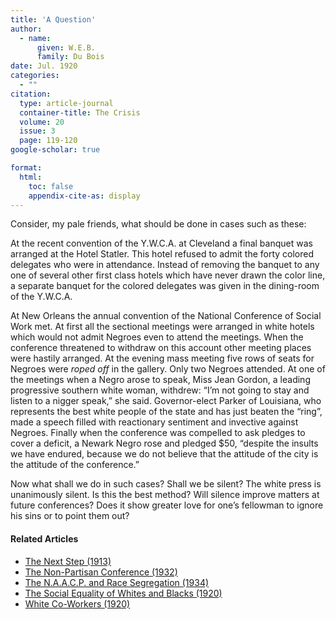 ```yaml
---
title: 'A Question'
author:
  - name:
      given: W.E.B.
      family: Du Bois
date: Jul. 1920
categories: 
  - ""
citation: 
  type: article-journal
  container-title: The Crisis
  volume: 20
  issue: 3
  page: 119-120
google-scholar: true

format:
  html:
    toc: false
    appendix-cite-as: display
---
```


Consider, my pale friends, what should be done in cases such as these:

At the recent convention of the Y.W.C.A. at Cleveland a final banquet was arranged at the Hotel Statler. This hotel refused to admit the forty colored delegates who were in attendance. Instead of removing the banquet to any one of several other first class hotels which have never drawn the color line, a separate banquet for the colored delegates was given in the dining-room of the Y.W.C.A.

At New Orleans the annual convention of the National Conference of Social Work met. At first all the sectional meetings were arranged in white hotels which would not admit Negroes even to attend the meetings. When the conference threatened to withdraw on this account other meeting places were hastily arranged. At the evening mass meeting five rows of seats for Negroes were *roped off* in the gallery. Only two Negroes attended. At one of the meetings when a Negro arose to speak, Miss Jean Gordon, a leading progressive southern white woman, withdrew: “I’m not going to stay and listen to a nigger speak,” she said. Governor-elect Parker of Louisiana, who represents the best white people of the state and has just beaten the “ring”, made a speech filled with reactionary sentiment and invective against Negroes. Finally when the conference was compelled to ask pledges to cover a deficit, a Newark Negro rose and pledged $50, “despite the insults we have endured, because we do not believe that the attitude of the city is the attitude of the conference.”

Now what shall we do in such cases? Shall we be silent? The white press is unanimously silent. Is this the best method? Will silence improve matters at future conferences? Does it show greater love for one’s fellowman to ignore his sins or to point them out?

<!-- Similar articles start here -->
<div  class="clear-wrap"></div>

#### Related Articles

* [The Next Step (1913)](/Volumes/06/02/next_step.html)
* [The Non-Partisan Conference (1932)](/Volumes/39/02/nonpartisan_conference.html)
* [The N.A.A.C.P. and Race Segregation (1934)](/Volumes/41/02/naacp_and_race_segregation.html)
* [The Social Equality of Whites and Blacks (1920)](/Volumes/21/01/social_equality_of_blacks_and_whites.html)
* [White Co-Workers (1920)](/Volumes/20/01/white_coworkers.html)

<!-- Similar articles end here -->